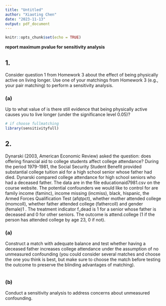 ```yaml
---
title: "Untitled"
author: "Xiaoting Chen"
date: "2023-11-13"
output: pdf_document
---
```


```r
knitr::opts_chunk$set(echo = TRUE)
```

**report maximum pvalue for sensitivity analysis**


## 1. 

Consider question 1 from Homework 3 about the effect of being physically active on
living longer. Use one of your matchings from Homework 3 (e.g., your pair matching) to
perform a sensitivity analysis.

### (a) 
Up to what value of is there still evidence that being physically active causes
you to live longer (under the significance level 0.05)?

```r
# if choose fullmatching
library(sensitivityfull)
```

## 2. 
Dynarski (2003, American Economic Review) asked the question: does offering
financial aid to college students affect college attendance? During the period 1979-1981,
the Social Security Student Benefit provided substantial college tuition aid for a high
school senior whose father had died. Dynarski compared college attendance for high
school seniors who had a deceased father. The data are in the file educationaid7981.csv
on the course website. The potential confounders we would like to control for are family
income (faminc), income missing (incmiss), black, hispanic, the Armed Forces
Qualification Test (afqtpct), whether mother attended college (momcoll), whether father
attended college (fathercoll) and gender (female)1
. The treatment indicator f_dead is 1 for
a senior whose father is deceased and 0 for other seniors. The outcome is attend.college
(1 if the person has attended college by age 23, 0 if not).

### (a) 
Construct a match with adequate balance and test whether having a deceased
father increases college attendance under the assumption of no unmeasured
confounding (you could consider several matches and choose the one you think is
best, but make sure to choose the match before testing the outcome to preserve the
blinding advantages of matching).

```r

```

### (b) 
Conduct a sensitivity analysis to address concerns about unmeasured
confounding.
```r

```


